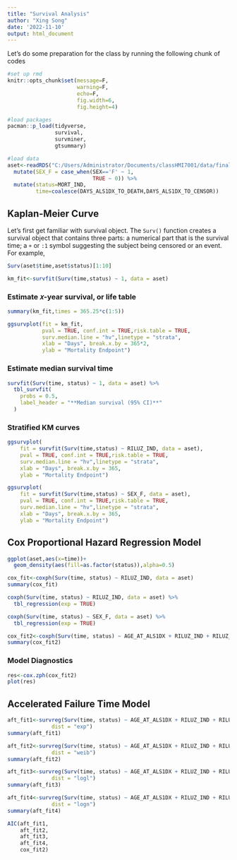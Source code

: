 ```yaml
---
title: "Survival Analysis"
author: "Xing Song"
date: '2022-11-10'
output: html_document
---
```


Let's do some preparation for the class by running the following chunk of codes

```r
#set up rmd 
knitr::opts_chunk$set(message=F,
                      warning=F,
                      echo=F,
                      fig.width=6,
                      fig.height=4)

#load packages
pacman::p_load(tidyverse,
               survival,
               survminer,
               gtsummary)

#load data
aset<-readRDS("C:/Users/Administrator/Documents/classHMI7001/data/final_set.rda") %>%
  mutate(SEX_F = case_when(SEX=='F' ~ 1,
                           TRUE ~ 0)) %>%
  mutate(status=MORT_IND,
         time=coalesce(DAYS_ALS1DX_TO_DEATH,DAYS_ALS1DX_TO_CENSOR))
```


## Kaplan-Meier Curve

Let's first get familiar with survival object. The `Surv()` function creates a survival object that contains three parts: a numerical part that is the survival time; a `+` or `:1` symbol suggesting the subject being censored or an event. For example,

```r
Surv(aset$time,aset$status)[1:10]
```

```r
km_fit<-survfit(Surv(time,status) ~ 1, data = aset)
```

### Estimate 𝑥-year survival, or life table

```r
summary(km_fit,times = 365.25*c(1:5))
```


```r
ggsurvplot(fit = km_fit,
           pval = TRUE, conf.int = TRUE,risk.table = TRUE,
           surv.median.line = "hv",linetype = "strata", 
           xlab = "Days", break.x.by = 365*2,
           ylab = "Mortality Endpoint")
```

### Estimate median survival time

```r
survfit(Surv(time, status) ~ 1, data = aset) %>% 
  tbl_survfit(
    probs = 0.5,
    label_header = "**Median survival (95% CI)**"
  )
```


### Stratified KM curves

```r
ggsurvplot(
    fit = survfit(Surv(time,status) ~ RILUZ_IND, data = aset),
    pval = TRUE, conf.int = TRUE,risk.table = TRUE,
    surv.median.line = "hv",linetype = "strata", 
    xlab = "Days", break.x.by = 365,
    ylab = "Mortality Endpoint")
```


```r
ggsurvplot(
    fit = survfit(Surv(time,status) ~ SEX_F, data = aset),
    pval = TRUE, conf.int = TRUE,risk.table = TRUE,
    surv.median.line = "hv",linetype = "strata", 
    xlab = "Days", break.x.by = 365,
    ylab = "Mortality Endpoint")
```


## Cox Proportional Hazard Regression Model

```r
ggplot(aset,aes(x=time))+
  geom_density(aes(fill=as.factor(status)),alpha=0.5)
```


```r
cox_fit<-coxph(Surv(time, status) ~ RILUZ_IND, data = aset)
summary(cox_fit)
```


```r
coxph(Surv(time, status) ~ RILUZ_IND, data = aset) %>% 
  tbl_regression(exp = TRUE)
```


```r
coxph(Surv(time, status) ~ SEX_F, data = aset) %>% 
  tbl_regression(exp = TRUE)
```

```r
cox_fit2<-coxph(Surv(time, status) ~ AGE_AT_ALS1DX + RILUZ_IND + RILUZ_DUR , data = aset)
summary(cox_fit2)
```


### Model Diagnostics

```r
res<-cox.zph(cox_fit2)
plot(res)
```



## Accelerated Failure Time Model

```r
aft_fit1<-survreg(Surv(time, status) ~ AGE_AT_ALS1DX + RILUZ_IND + RILUZ_DUR, data = aset,
              dist = "exp")
summary(aft_fit1)
```


```r
aft_fit2<-survreg(Surv(time, status) ~ AGE_AT_ALS1DX + RILUZ_IND + RILUZ_DUR, data = aset,
              dist = "weib")
summary(aft_fit2)
```


```r
aft_fit3<-survreg(Surv(time, status) ~ AGE_AT_ALS1DX + RILUZ_IND + RILUZ_DUR, data = aset,
              dist = "logl")
summary(aft_fit3)
```


```r
aft_fit4<-survreg(Surv(time, status) ~ AGE_AT_ALS1DX + RILUZ_IND + RILUZ_DUR, data = aset,
              dist = "logn")
summary(aft_fit4)
```


```r
AIC(aft_fit1,
    aft_fit2,
    aft_fit3,
    aft_fit4,
    cox_fit2)
```
